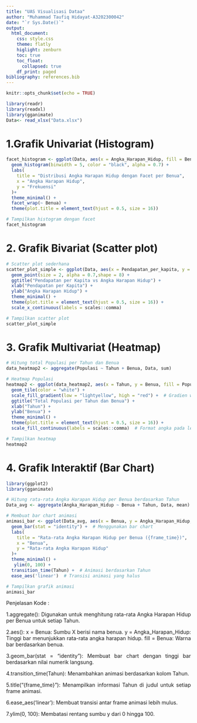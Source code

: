 ```yaml
---
title: "UAS Visualisasi Dataa"
author: "Muhammad Taufiq Hidayat-A3202300042"
date: "`r Sys.Date()`"
output: 
  html_document:
    css: style.css
    theme: flatly
    higlight: zenburn
    toc: true
    toc_float:
      collapsed: true
    df_print: paged
bibliography: references.bib
---
```


```{=html}
<style>
body{
text-align: justify}
</style>
```

```r
knitr::opts_chunk$set(echo = TRUE)
```


```r
library(readr)
library(readxl)
library(gganimate)
Data<- read_xlsx("Data.xlsx")
```

# 1.Grafik Univariat (Histogram)


```r
facet_histogram <- ggplot(Data, aes(x = Angka_Harapan_Hidup, fill = Benua)) +
  geom_histogram(binwidth = 5, color = "black", alpha = 0.7) +
  labs(
    title = "Distribusi Angka Harapan Hidup dengan Facet per Benua",
    x = "Angka Harapan Hidup",
    y = "Frekuensi"
  )+
  theme_minimal() +
  facet_wrap(~ Benua) +
  theme(plot.title = element_text(hjust = 0.5, size = 16))

# Tampilkan histogram dengan facet
facet_histogram

```

# 2. Grafik Bivariat (Scatter plot)

```r
# Scatter plot sederhana
scatter_plot_simple <- ggplot(Data, aes(x = Pendapatan_per_kapita, y = Angka_Harapan_Hidup, color = Benua)) +
  geom_point(size = 2, alpha = 0.7,shape = 8) +
  ggtitle("Pendapatan per Kapita vs Angka Harapan Hidup") +
  xlab("Pendapatan per Kapita") +
  ylab("Angka Harapan Hidup") +
  theme_minimal() +
  theme(plot.title = element_text(hjust = 0.5, size = 16)) +
  scale_x_continuous(labels = scales::comma)

# Tampilkan scatter plot
scatter_plot_simple

```

# 3. Grafik Multivariat (Heatmap)

```r
# Hitung total Populasi per Tahun dan Benua
data_heatmap2 <- aggregate(Populasi ~ Tahun + Benua, Data, sum)

# Heatmap Populasi
heatmap2 <- ggplot(data_heatmap2, aes(x = Tahun, y = Benua, fill = Populasi)) +
  geom_tile(color = "white") +
  scale_fill_gradient(low = "lightyellow", high = "red") +  # Gradien warna
  ggtitle("Total Populasi per Tahun dan Benua") +
  xlab("Tahun") +
  ylab("Benua") +
  theme_minimal() +
  theme(plot.title = element_text(hjust = 0.5, size = 16)) +
  scale_fill_continuous(labels = scales::comma)  # Format angka pada legenda

# Tampilkan heatmap
heatmap2

```


# 4. Grafik Interaktif (Bar Chart)

```r
library(ggplot2)
library(gganimate)

# Hitung rata-rata Angka Harapan Hidup per Benua berdasarkan Tahun
Data_avg <- aggregate(Angka_Harapan_Hidup ~ Benua + Tahun, Data, mean)

# Membuat bar chart animasi
animasi_bar <- ggplot(Data_avg, aes(x = Benua, y = Angka_Harapan_Hidup, fill = Benua)) +
  geom_bar(stat = "identity") +  # Menggunakan bar chart
  labs(
    title = "Rata-rata Angka Harapan Hidup per Benua ({frame_time})",
    x = "Benua",
    y = "Rata-rata Angka Harapan Hidup"
  )+
  theme_minimal() +
   ylim(0, 100) + 
  transition_time(Tahun) +  # Animasi berdasarkan Tahun
  ease_aes('linear')  # Transisi animasi yang halus

# Tampilkan grafik animasi
animasi_bar
```

Penjelasan Kode :

1.aggregate():
Digunakan untuk menghitung rata-rata Angka Harapan Hidup per Benua untuk setiap Tahun.

2.aes():
x = Benua: Sumbu X berisi nama benua.
y = Angka_Harapan_Hidup: Tinggi bar menunjukkan rata-rata angka harapan hidup.
fill = Benua: Warna bar berdasarkan benua.

3.geom_bar(stat = "identity"):
Membuat bar chart dengan tinggi bar berdasarkan nilai numerik langsung.

4.transition_time(Tahun):
Menambahkan animasi berdasarkan kolom Tahun.

5.title("{frame_time}"):
Menampilkan informasi Tahun di judul untuk setiap frame animasi.

6.ease_aes('linear'):
Membuat transisi antar frame animasi lebih mulus.

7.ylim(0, 100):
Membatasi rentang sumbu y dari 0 hingga 100.





